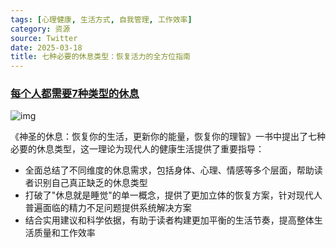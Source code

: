 ```yaml
---
tags: [心理健康, 生活方式, 自我管理, 工作效率]
category: 资源
source: Twitter
date: 2025-03-18
title: 七种必要的休息类型：恢复活力的全方位指南
---
```


### [每个人都需要7种类型的休息](https://twitter-thread.com/t/1899573037688910240)

![img](https://img.mengpeng.tech/i/2025/03/20/67dba2cfd8e37.webp)

《神圣的休息：恢复你的生活，更新你的能量，恢复你的理智》一书中提出了七种必要的休息类型，这一理论为现代人的健康生活提供了重要指导：

- 全面总结了不同维度的休息需求，包括身体、心理、情感等多个层面，帮助读者识别自己真正缺乏的休息类型
- 打破了"休息就是睡觉"的单一概念，提供了更加立体的恢复方案，针对现代人普遍面临的精力不足问题提供系统解决方案
- 结合实用建议和科学依据，有助于读者构建更加平衡的生活节奏，提高整体生活质量和工作效率 